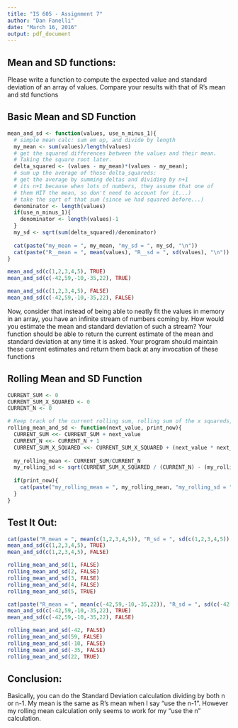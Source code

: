 ```yaml
---
title: "IS 605 - Assignment 7"
author: "Dan Fanelli"
date: "March 16, 2016"
output: pdf_document
---
```


## Mean and SD functions:

Please write a function to
compute the expected value and standard deviation of an array of values. Compare your
results with that of R's mean and std functions

## Basic Mean and SD Function

```r
mean_and_sd <- function(values, use_n_minus_1){
  # simple mean calc: sum em up, and divide by length
  my_mean <- sum(values)/length(values)
  # get the squared differences between the values and their mean.  
  # Taking the square root later.
  delta_squared <- (values - my_mean)*(values - my_mean);
  # sum up the average of those delta_squareds:  
  # get the average by summing deltas and dividing by n+1
  # its n+1 because when lots of numbers, they assume that one of 
  # them HIT the mean, so don't need to account for it...)
  # take the sqrt of that sum (since we had squared before...)
  denominator <- length(values)
  if(use_n_minus_1){
    denominator <- length(values)-1
  }
  my_sd <- sqrt(sum(delta_squared)/denominator)
  
  cat(paste("my_mean = ", my_mean, "my_sd = ", my_sd, "\n"))
  cat(paste("R__mean = ", mean(values), "R__sd = ", sd(values), "\n"))
}

mean_and_sd(c(1,2,3,4,5), TRUE)
mean_and_sd(c(-42,59,-10,-35,22), TRUE)

mean_and_sd(c(1,2,3,4,5), FALSE)
mean_and_sd(c(-42,59,-10,-35,22), FALSE)

```

Now, consider that instead of being able to neatly fit the values in memory in an array,
you have an infinite stream of numbers coming by. How would you estimate the mean and
standard deviation of such a stream? Your function should be able to return the current
estimate of the mean and standard deviation at any time it is asked. Your program should
maintain these current estimates and return them back at any invocation of these functions

## Rolling Mean and SD Function

```r
CURRENT_SUM <- 0
CURRENT_SUM_X_SQUARED <- 0
CURRENT_N <- 0   

# Keep track of the current rolling sum, rolling sum of the x squareds, and n
rolling_mean_and_sd <- function(next_value, print_now){
  CURRENT_SUM <<- CURRENT_SUM + next_value
  CURRENT_N <<- CURRENT_N + 1
  CURRENT_SUM_X_SQUARED <<- CURRENT_SUM_X_SQUARED + (next_value * next_value)
  
  my_rolling_mean <- CURRENT_SUM/CURRENT_N
  my_rolling_sd <- sqrt(CURRENT_SUM_X_SQUARED / (CURRENT_N) - (my_rolling_mean * my_rolling_mean)) 
  
  if(print_now){
    cat(paste("my_rolling_mean = ", my_rolling_mean, "my_rolling_sd = ", my_rolling_sd, "\n"))
  }
}

```
## Test It Out:

```r
cat(paste("R_mean = ", mean(c(1,2,3,4,5)), "R_sd = ", sd(c(1,2,3,4,5)), "\n"))
mean_and_sd(c(1,2,3,4,5), TRUE)
mean_and_sd(c(1,2,3,4,5), FALSE)

rolling_mean_and_sd(1, FALSE)
rolling_mean_and_sd(2, FALSE)
rolling_mean_and_sd(3, FALSE)
rolling_mean_and_sd(4, FALSE)
rolling_mean_and_sd(5, TRUE)

cat(paste("R_mean = ", mean(c(-42,59,-10,-35,22)), "R_sd = ", sd(c(-42,59,-10,-35,22)), "\n"))
mean_and_sd(c(-42,59,-10,-35,22), TRUE)
mean_and_sd(c(-42,59,-10,-35,22), FALSE)

rolling_mean_and_sd(-42, FALSE)
rolling_mean_and_sd(59, FALSE)
rolling_mean_and_sd(-10, FALSE)
rolling_mean_and_sd(-35, FALSE)
rolling_mean_and_sd(22, TRUE)
```

## Conclusion:

Basically, you can do the Standard Deviation calculation dividing by both n or n-1.  My mean is the same as R's mean when I say "use the n-1".  However my rolling mean calculation only seems to work for my "use the n" calculation.

